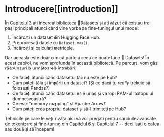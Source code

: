 # Introducere[[introduction]]

<CourseFloatingBanner
    chapter={5}
    classNames="absolute z-10 right-0 top-0"
/>

În [Capitolul 3](/course/chapter3) ați încercat biblioteca 🤗Datasets și ați văzut că existau trei pași principali atunci când vine vorba de fine-tuningul unui model:

1. Încărcați un dataset din Hugging Face Hub.
2. Preprocesați datele cu `Dataset.map()`.
3. Încărcați și calculați metricele.

Dar aceasta este doar o mică parte a ceea ce poate face 🤗 Datasets! În acest capitol, ne vom aprofunda în această bibliotecă. Pe parcurs, vom găsi răspunsuri la următoarele întrebări:

* Ce faceți atunci când datasetul tău nu este pe Hub?
* Cum puteți tăia și împărți un dataset? (Și ce dacă tu _really_ trebuie să folosești Pandas?)
* Ce faceți atunci când datasetul este uriaș și va topi RAM-ul laptopului dumneavoastră?
* Ce este "memory mapping" și Apache Arrow?
* Cum puteți crea propriul dataset și să-l trimiteți pe Hub?

Tehnicile pe care le veți învăța aici vă vor pregăti pentru sarcinile avansate de tokenizare și fine-tuning din [Capitolul 6](/course/chapter6) și [Capitolul 7](/course/chapter7) -- deci luați o cafea sau două și să începem!